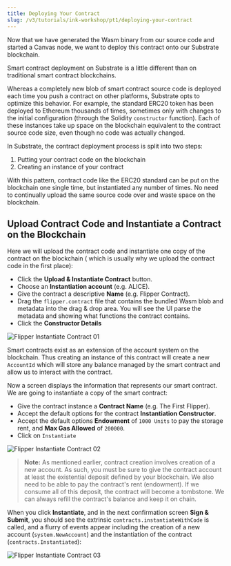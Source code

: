 ```yaml
---
title: Deploying Your Contract
slug: /v3/tutorials/ink-workshop/pt1/deploying-your-contract
---
```


Now that we have generated the Wasm binary from our source code and started a Canvas node, we want
to deploy this contract onto our Substrate blockchain.

Smart contract deployment on Substrate is a little different than on traditional smart contract
blockchains.

Whereas a completely new blob of smart contract source code is deployed each time you push a
contract on other platforms, Substrate opts to optimize this behavior. For example, the standard
ERC20 token has been deployed to Ethereum thousands of times, sometimes only with changes to the
initial configuration (through the Solidity `constructor` function). Each of these instances take
up space on the blockchain equivalent to the contract source code size, even though no code was
actually changed.

In Substrate, the contract deployment process is split into two steps:

1. Putting your contract code on the blockchain
2. Creating an instance of your contract

With this pattern, contract code like the ERC20 standard can be put on the blockchain one single
time, but instantiated any number of times. No need to continually upload the same source code over
and waste space on the blockchain.

## Upload Contract Code and Instantiate a Contract on the Blockchain

Here we will upload the contract code and instantiate one copy of the contract on the blockchain (
which is usually why we upload the contract code in the first place):

- Click the **Upload & Instantiate Contract** button.
- Choose an **Instantiation account** (e.g. ALICE).
- Give the contract a descriptive **Name** (e.g. Flipper Contract).
- Drag the `flipper.contract` file that contains the bundled Wasm blob and metadata into the drag
& drop area. You will see the UI parse the metadata and showing what functions the contract contains.
- Click the **Constructor Details**

![Flipper Instantiate Contract 01](./assets/flipper-instantiate-01.png)

Smart contracts exist as an extension of the account system on the blockchain. Thus creating an
instance of this contract will create a new `AccountId` which will store any balance managed by the
smart contract and allow us to interact with the contract.

Now a screen displays the information that represents our smart contract. We are going to
instantiate a copy of the smart contract:

- Give the contract instance a **Contract Name** (e.g. The First Flipper).
- Accept the default options for the contract **Instantiation Constructor**.
- Accept the default options **Endowment** of `1000 Units` to pay the storage rent, and **Max Gas
Allowed** of `200000`.
- Click on `Instantiate`

![Flipper Instantiate Contract 02](./assets/flipper-instantiate-02.png)

> **Note:** As mentioned earlier, contract creation involves creation of a new account. As such, you
must be sure to give the contract account at least the existential deposit defined by your
blockchain. We also need to be able to pay the contract's rent (endowment). If we consume all of
this deposit, the contract will become a tombstone. We can always refill the contract's balance and
keep it on chain.

When you click **Instantiate**, and in the next confirmation screen **Sign & Submit**, you should see
the extrinsic `contracts.instantiateWithCode` is called, and a flurry of events appear including the
creation of a new account (`system.NewAccount`) and the instantiation of the contract
(`contracts.Instantiated`):

![Flipper Instantiate Contract 03](./assets/flipper-instantiate-03.png)
